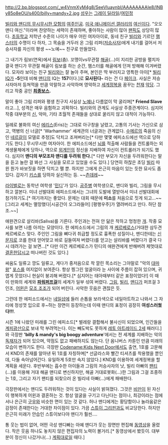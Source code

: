 http://2.bp.blogspot.com/_w4VnmXyM4g8/SeeVIuaynbI/AAAAAAAAIe8/INBy85o8eOU/s400/billy+mandy+2.jpg
[[성우]]는 [[그레이 딜라일]]/[[여민정]]

[[빌리와 맨디의 무시무시한 모험]]의 [[여주인공]]. [[미국 애니메이션 갤러리]]의 [[여신]]이다. "오오 맨디 여신."이라며 찬양하는 세력이 존재하며, 좋아하는 사람이 많아 [[팬픽]]도 상당히 많다. [[초등학교]] 저학년 수준의 나이가 매우 어린 여자아이로, 동네 친구 [[빌리]]와 기르던 [[햄스터]]의 수명이 다 하자, 그 목숨을 거두러 온 그림 리퍼([[저승사자]])에게 내기를 걸어서 저승사자를 자신의 평생 ~~노예~~ 친구로 만들었다.

그 내기가 림보(연옥)에서 [[림보]](춤). 꼬맹이vs무관절 [[해골]](…)이 지리한 공방을 펼치자 결국 맨디가 무관절 해골이 림보를 하는 순간, 햄스터를 해골에게 던져 방해해 이겨버렸다. 모자라 보이는 친구 [[빌리]]와는 잘 놀아 주며, 본인은 딱 부러지고 영특한 아이[* [[빌리]] [[IQ]]가 '''-5'''인데 비해 [[맨디]]의 IQ는 '''157'''이다.]로 '''묘사된다-''' 라는 건 다 [[페이크]]. 사실은 저승사자마저 등쳐먹을 만큼 악랄하고 사악하며 영악하고 [[세계정복]]을 꿈꾸는 [[천재]] [[악당]]. 그리고 작중 공인 '''[[최종보스]].'''

말이 좋아 그림 리퍼와 평생 친구지 사실상 [[노예]]나 다름없이 막 굴리며[* '''Friend Slave'''라고…], 성격은 매우 음험하고 괴팍하다. 빌리와의 관계도 사실상 주종관계이다. 심지어 작중 대부분의 [[신]], 악마, 기타 초월적 존재들을 상대로 꿀리지 않고 대적이 가능하다. 

일례로 불화의 여신 [[에리스]](Eris)는 그대로 아구창을 날렸고, 고통의 기사는 가신으로 삼고, 역병의 신 너글[* 'Warhammer' 세계관의 너글과는 관계없다. [[수메르]]의 죽음의 신인 [[네르갈]]이 모델로 추정]도 닥치고 조져버리는[* 다만 몇몇 에피소드에선 역으로 당하기도 한다.] 무시무시한 여자아이. 한 에피소드에선 [[뇌]]를 적출해 사람들을 컨트롤하는 외계생물체에게 당하나, 역으로 [[외계인]]의 정신을 지배하여 자신이 컨트롤러가 되기도 했다. 심지어 '''맨디의 부모조차 맨디를 두려워 한다.'''[* 다만 부모가 자신을 두려워한다는 말을 듣고 놀란 걸 봐선 그 사실을 모르고 있었을 수도 있다.] 당연히 하찮은 초딩 [[빌리]] 따윈 뭔가 바보짓을 하면 닥치고 팰 뿐. 하지만 그에게 은근히 마음이 있는 듯한 묘사도 좀 있다. 갑자기 [[키스]]를 당하자 실신하는 등. ~~[[츤데레]]~~

[[라이벌]]로는 동학년 여학생 '[[민디]]'가 있다. [[공주병]] 여학생으로, 맨디와 빌리, 그림을 무시하고 깔본다. 미녀 선발대회 에피소드에서는 그녀의 도발에 열받아서 미녀 선발대회에 참가하기도.[* 여기까지는 좋았다. 문제는 대회 때문에 '''미소'''를 처음으로 짓게 되고…~~[그리고 세계는 멸망했다|시공간이 오그라들어] [평행우주]가 열려버리고 만다.  하단 참조.~~]

애완견으로 살리바(Saliva)를 기른다. 주인과는 전혀 안 닮은 착하고 멍청한 [[개]]. 작중 묘사를 보면 나름 아끼는 모양이다. 한 에피소드에서 그림의 개 [[케르베로스]](거대한 삼두견 케르베로스 맞다. 주인인 그림을 뼈다귀 취급할 정도로 흉폭한 성질이나, 맨디한테는 [[신문]]지로 코를 한대 얻어맞고 바로 길들여져 버렸다)를 얻고는 살리바를 버렸다가 결국 다시 데려가는 걸 보면…[* 다만 이건 케르베로스가 민디의 애완견에게 반해버려 제멋대로 [[결혼]]한답시고 떠나버린 것도 있다.]

싸움도 일류고 깡도 일류고, 게다가 중저음으로 착 깔린 목소리는 그야말로 "악의 [[대마왕]]" [[포스]]를 여지없이 보여준다. 항상 찡그린 얼굴이라 눈 사이에 주름이 잡혀 있으며, 귀엽게 웃었더니 현실이 붕괴해 버렸다.[* 심지어는 태아때부터 같은 표정이었다!] 이 때 이 만화의 세계와 '''[[파워퍼프걸]]'''의 세계가 일부 섞여 버렸다. [[블로섬|그림]], [[버터컵|빌리]], [[버블스|맨디]]가 퍼프걸 3인조, [[어윈]]은 [[모조 조조]]가 되어 버린다. 사악한 웃음은 괜찮은 듯.

그런데 한 에피소드에서는 [[네일샵]]에 들러 손톱을 보라색으로 네일아트하고 나와서 그 자리에 정성껏 입으로 후~하는 장면이 등장하는데 이때 맨디의 표정이 굉장히 '''여성스러웠다!!!'''. 

시즌 1에 나왔던  미래를 그린 에피소드[* 벌레랑 결합해서 불사신이 되었으며, 인간들을 [[계피]]광산으로 보내 막 부려먹는다. 이는 빼도박도 못하게 [[레토 아트레이드 2세]] 패러디.]와 극장판 ''''billy & mandy's big boogy adventure''''에서는 전 세계를 지배하는 악의 [[독재자]]가 되어 있으며, 약점도 없고 패배하지도 않는다. 단 옴니버스 카툰인 만큼 미래의 모습이 변하기도 한다. 극장판 [[Codename:Kids Next Door]]에서도 출연, 1호를 고문해서 KND의 존재를 알아낸 뒤 1호를 자칭하며[* 선글라스와 빨간 티셔츠를 착용했을 뿐인데, 다들 속아넘어간다. 유일하게 5호만 속지 않았다.] KND를 이용하여 세계정복을 할 계획을 세운다. 후반부에는 흡수한 아이들과 그림의 저승사자의 낫, 빌리 아빠의 [[팬티]](…)를 이용해 거대 해골 맨디로 변신하지만, 해골 거대로봇화(…)한 그림과 그걸 조종하는 1호, 그리고 자기 팬티를 되찾으러 온 빌리네 아빠(…)에게 패배한다.

극장판에서는 맨디도 두려워하는 것이 있다는 사실이 밝혀졌다. 그것은 [[비만]]이 된 자신이 행복하게 어윈과 결혼하는 것. 항상 얼굴을 구기고 다닌다는 점이나, 최강이라는 점에서나 은근히 [[구우]]와 비슷한 면이 있는 것 같다. 허나 맨디에게는 황당함이나 놀라움같은 감정이 존재한다는 거대한 차이점이 있다. 가끔 [[스튜이 그리핀]]과도 비교당한다. 하지만 은근히 미래가 안습인 스튜이보다야 맨디가 훨씬….

통 웃는 법이 없어, 어떤 극성 맨디빠는 아예 맨디가 웃는 장면만 편집해 [http://www.youtube.com/watch?v=VI1670PVrsM 동영상]을 올렸다. 작은 웃음 하나도 놓치지 않은 편집자의 노력이 볼거리.[* 동영상에서 봤듯이. 대부분이 정신이 나갔거나(...) [[계획대로]]일 때다.]
